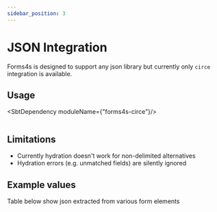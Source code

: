 ```yaml
---
sidebar_position: 3
---
```


# JSON Integration

Forms4s is designed to support any json library but currently only `circe` integration is available.

## Usage

<SbtDependency moduleName={"forms4s-circe"}/>

```scala file=./main/scala/forms4s/example/docs/JsonSupportExample.scala start=start_doc end=end_doc
```

## Limitations

* Currently hydration doesn't work for non-delimited alternatives
* Hydration errors (e.g. unmatched fields) are silently ignored

## Example values

Table below show json extracted from various form elements

<RawMarkdown file="docs/form-state-examples.md"/>